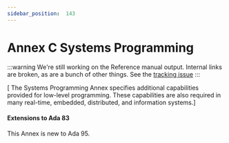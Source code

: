 ---
sidebar_position:  143
---

# Annex C Systems Programming

:::warning
We're still working on the Reference manual output.  Internal links are broken,
as are a bunch of other things.
See the [tracking issue](https://github.com/ada-lang-io/ada-lang-io/issues/20)
:::


<p>[ The Systems Programming Annex specifies additional capabilities provided for low-level programming. These capabilities are also required in many real-time, embedded, distributed, and information systems.] <br /></p>


#### Extensions to Ada 83

<Admonition type="aarm" aarm="note" title="Note: ">
This Annex is new to Ada 95. <br /></Admonition>

